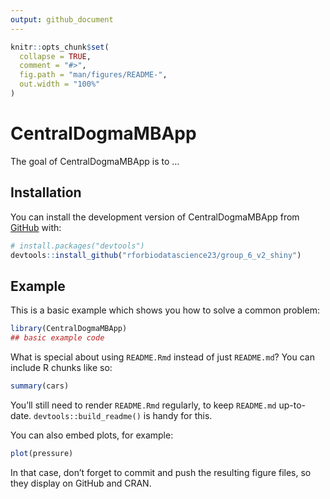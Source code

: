 ```yaml
---
output: github_document
---
```


<!-- README.md is generated from README.Rmd. Please edit that file -->

```r
knitr::opts_chunk$set(
  collapse = TRUE,
  comment = "#>",
  fig.path = "man/figures/README-",
  out.width = "100%"
)
```

# CentralDogmaMBApp

<!-- badges: start -->
<!-- badges: end -->

The goal of CentralDogmaMBApp is to ...

## Installation

You can install the development version of CentralDogmaMBApp from [GitHub](https://github.com/) with:

``` r
# install.packages("devtools")
devtools::install_github("rforbiodatascience23/group_6_v2_shiny")
```

## Example

This is a basic example which shows you how to solve a common problem:

```r
library(CentralDogmaMBApp)
## basic example code
```

What is special about using `README.Rmd` instead of just `README.md`? You can include R chunks like so:

```r
summary(cars)
```

You'll still need to render `README.Rmd` regularly, to keep `README.md` up-to-date. `devtools::build_readme()` is handy for this.

You can also embed plots, for example:

```r
plot(pressure)
```

In that case, don't forget to commit and push the resulting figure files, so they display on GitHub and CRAN.
